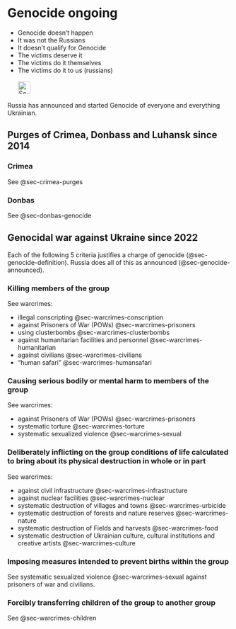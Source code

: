 # Genocide ongoing {#sec-genocide-ongoing}

::: {.callout-caution title="Myth"}
- Genocide doesn't happen
- It was not the Russians
- It doesn't qualify for Genocide
- The victims deserve it
- The victims do it themselves
- The victims do it to us (russians)
[<br></br>![Search for topic in EUvsDisinfo](../all_common_img/EUvsDisinfo_400x240.jpg){height=2em}](https://euvsdisinfo.eu/disinformation-cases/?text=genocide%20ukraine&sort=relevance)
:::

::: {.callout-tip title="Truth"}
Russia has announced and started Genocide of everyone and everything Ukrainian.
:::


## Purges of Crimea, Donbass and Luhansk since 2014

### Crimea

See @sec-crimea-purges


### Donbas

See @sec-donbas-genocide


## Genocidal war against Ukraine since 2022

Each of the following 5 criteria justifies a charge of genocide (@sec-genocide-definition). Russia does all of this as announced (@sec-genocide-announced).


### Killing members of the group

See warcrimes:

- illegal conscripting @sec-warcrimes-conscription
- against Prisoners of War (POWs) @sec-warcrimes-prisoners
- using clusterbombs @sec-warcrimes-clusterbombs
- against humanitarian facilities and personnel @sec-warcrimes-humanitarian
- against civilians @sec-warcrimes-civilians
- "human safari" @sec-warcrimes-humansafari

### Causing serious bodily or mental harm to members of the group

See warcrimes:

- against Prisoners of War (POWs) @sec-warcrimes-prisoners
- systematic torture @sec-warcrimes-torture
- systematic sexualized violence @sec-warcrimes-sexual


### Deliberately inflicting on the group conditions of life calculated to bring about its physical destruction in whole or in part

See warcrimes:

- against civil infrastructure @sec-warcrimes-infrastructure
- against nuclear facilities @sec-warcrimes-nuclear
- systematic destruction of villages and towns @sec-warcrimes-urbicide
- systematic destruction of forests and nature reserves @sec-warcrimes-nature
- systematic destruction of Fields and harvests @sec-warcrimes-food
- systematic destruction of Ukrainian culture, cultural institutions and creative artists @sec-warcrimes-culture


### Imposing measures intended to prevent births within the group

See systematic sexualized violence @sec-warcrimes-sexual against prisoners of war and civilians.


### Forcibly transferring children of the group to another group

See @sec-warcrimes-children

